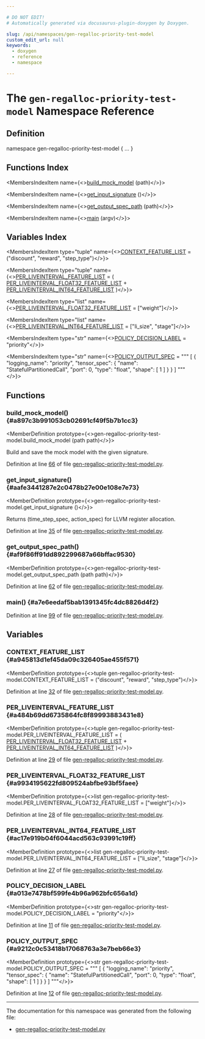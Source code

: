 ```yaml
---

# DO NOT EDIT!
# Automatically generated via docusaurus-plugin-doxygen by Doxygen.

slug: /api/namespaces/gen-regalloc-priority-test-model
custom_edit_url: null
keywords:
  - doxygen
  - reference
  - namespace

---
```





# The `gen-regalloc-priority-test-model` Namespace Reference

<DoxygenPage pluginConfig={pluginConfig}>



## Definition

<CodeBlock>namespace gen-regalloc-priority-test-model &#123; ... &#125;</CodeBlock>

## Functions Index

<MembersIndex>

<MembersIndexItem
  name={<><a href="#a897c3b991053cb02691cf49f5b7b1cc3">build&#95;mock&#95;model</a> (path)</>}>
</MembersIndexItem>

<MembersIndexItem
  name={<><a href="#aafe3441287e2c0478b27e00e108e7e73">get&#95;input&#95;signature</a> ()</>}>
</MembersIndexItem>

<MembersIndexItem
  name={<><a href="#af9f86ff91dd892299687a66bffac9530">get&#95;output&#95;spec&#95;path</a> (path)</>}>
</MembersIndexItem>

<MembersIndexItem
  name={<><a href="#a7e6eedaf5bab1391345fc4dc8826d4f2">main</a> (argv)</>}>
</MembersIndexItem>

</MembersIndex>

## Variables Index

<MembersIndex>

<MembersIndexItem
  type="tuple"
  name={<><a href="#a945813d1ef45da09c326405ae455f571">CONTEXT&#95;FEATURE&#95;LIST</a> =  (&quot;discount&quot;, &quot;reward&quot;, &quot;step&#95;type&quot;)</>}>
</MembersIndexItem>

<MembersIndexItem
  type="tuple"
  name={<><a href="#a484b69dd6735864fc8f89993883431e8">PER&#95;LIVEINTERVAL&#95;FEATURE&#95;LIST</a> =  (
    <a href="#a9934195622fd809524abfbe93bf5faee">PER&#95;LIVEINTERVAL&#95;FLOAT32&#95;FEATURE&#95;LIST</a> + <a href="#ac17e919b04f6044acd563c93991c19ff">PER&#95;LIVEINTERVAL&#95;INT64&#95;FEATURE&#95;LIST</a>
)</>}>
</MembersIndexItem>

<MembersIndexItem
  type="list"
  name={<><a href="#a9934195622fd809524abfbe93bf5faee">PER&#95;LIVEINTERVAL&#95;FLOAT32&#95;FEATURE&#95;LIST</a> =  &#91;&quot;weight&quot;&#93;</>}>
</MembersIndexItem>

<MembersIndexItem
  type="list"
  name={<><a href="#ac17e919b04f6044acd563c93991c19ff">PER&#95;LIVEINTERVAL&#95;INT64&#95;FEATURE&#95;LIST</a> =  &#91;&quot;li&#95;size&quot;, &quot;stage&quot;&#93;</>}>
</MembersIndexItem>

<MembersIndexItem
  type="str"
  name={<><a href="#a013e7478bf599fe4b96a962bfc656a1d">POLICY&#95;DECISION&#95;LABEL</a> =  &quot;priority&quot;</>}>
</MembersIndexItem>

<MembersIndexItem
  type="str"
  name={<><a href="#a9212c0c53418b17068763a3e7beb66e3">POLICY&#95;OUTPUT&#95;SPEC</a> =  &quot;&quot;&quot;
&#91;
    &#123;
        &quot;logging&#95;name&quot;: &quot;priority&quot;, 
        &quot;tensor&#95;spec&quot;: &#123;
            &quot;name&quot;: &quot;StatefulPartitionedCall&quot;, 
            &quot;port&quot;: 0, 
            &quot;type&quot;: &quot;float&quot;, 
            &quot;shape&quot;: &#91;
                1
            &#93;
        &#125;
    &#125;
&#93;
&quot;&quot;&quot;</>}>
</MembersIndexItem>

</MembersIndex>


<SectionDefinition>

## Functions

### build&#95;mock&#95;model() {#a897c3b991053cb02691cf49f5b7b1cc3}

<MemberDefinition
  prototype={<>gen-regalloc-priority-test-model.build&#95;mock&#95;model (path path)</>}>

<CodeBlock>
Build and save the mock model with the given signature.</CodeBlock>

Definition at line <a href="/docs/api/files/lib/lib/analysis/lib/analysis/models/gen-regalloc-priority-test-model-py/#l00066">66</a> of file <a href="/docs/api/files/lib/lib/analysis/lib/analysis/models/gen-regalloc-priority-test-model-py">gen-regalloc-priority-test-model.py</a>.
</MemberDefinition>

### get&#95;input&#95;signature() {#aafe3441287e2c0478b27e00e108e7e73}

<MemberDefinition
  prototype={<>gen-regalloc-priority-test-model.get&#95;input&#95;signature ()</>}>

<CodeBlock>
Returns (time&#95;step&#95;spec, action&#95;spec) for LLVM register allocation.</CodeBlock>

Definition at line <a href="/docs/api/files/lib/lib/analysis/lib/analysis/models/gen-regalloc-priority-test-model-py/#l00035">35</a> of file <a href="/docs/api/files/lib/lib/analysis/lib/analysis/models/gen-regalloc-priority-test-model-py">gen-regalloc-priority-test-model.py</a>.
</MemberDefinition>

### get&#95;output&#95;spec&#95;path() {#af9f86ff91dd892299687a66bffac9530}

<MemberDefinition
  prototype={<>gen-regalloc-priority-test-model.get&#95;output&#95;spec&#95;path (path path)</>}>

Definition at line <a href="/docs/api/files/lib/lib/analysis/lib/analysis/models/gen-regalloc-priority-test-model-py/#l00062">62</a> of file <a href="/docs/api/files/lib/lib/analysis/lib/analysis/models/gen-regalloc-priority-test-model-py">gen-regalloc-priority-test-model.py</a>.
</MemberDefinition>

### main() {#a7e6eedaf5bab1391345fc4dc8826d4f2}

<MemberDefinition
  prototype="gen-regalloc-priority-test-model.main (argv argv)">

Definition at line <a href="/docs/api/files/lib/lib/analysis/lib/analysis/models/gen-regalloc-priority-test-model-py/#l00099">99</a> of file <a href="/docs/api/files/lib/lib/analysis/lib/analysis/models/gen-regalloc-priority-test-model-py">gen-regalloc-priority-test-model.py</a>.
</MemberDefinition>

</SectionDefinition>

<SectionDefinition>

## Variables

### CONTEXT&#95;FEATURE&#95;LIST {#a945813d1ef45da09c326405ae455f571}

<MemberDefinition
  prototype={<>tuple gen-regalloc-priority-test-model.CONTEXT&#95;FEATURE&#95;LIST =  (&quot;discount&quot;, &quot;reward&quot;, &quot;step&#95;type&quot;)</>}>

Definition at line <a href="/docs/api/files/lib/lib/analysis/lib/analysis/models/gen-regalloc-priority-test-model-py/#l00032">32</a> of file <a href="/docs/api/files/lib/lib/analysis/lib/analysis/models/gen-regalloc-priority-test-model-py">gen-regalloc-priority-test-model.py</a>.
</MemberDefinition>

### PER&#95;LIVEINTERVAL&#95;FEATURE&#95;LIST {#a484b69dd6735864fc8f89993883431e8}

<MemberDefinition
  prototype={<>tuple gen-regalloc-priority-test-model.PER&#95;LIVEINTERVAL&#95;FEATURE&#95;LIST =  (
    <a href="#a9934195622fd809524abfbe93bf5faee">PER&#95;LIVEINTERVAL&#95;FLOAT32&#95;FEATURE&#95;LIST</a> + <a href="#ac17e919b04f6044acd563c93991c19ff">PER&#95;LIVEINTERVAL&#95;INT64&#95;FEATURE&#95;LIST</a>
)</>}>

Definition at line <a href="/docs/api/files/lib/lib/analysis/lib/analysis/models/gen-regalloc-priority-test-model-py/#l00029">29</a> of file <a href="/docs/api/files/lib/lib/analysis/lib/analysis/models/gen-regalloc-priority-test-model-py">gen-regalloc-priority-test-model.py</a>.
</MemberDefinition>

### PER&#95;LIVEINTERVAL&#95;FLOAT32&#95;FEATURE&#95;LIST {#a9934195622fd809524abfbe93bf5faee}

<MemberDefinition
  prototype={<>list gen-regalloc-priority-test-model.PER&#95;LIVEINTERVAL&#95;FLOAT32&#95;FEATURE&#95;LIST =  &#91;&quot;weight&quot;&#93;</>}>

Definition at line <a href="/docs/api/files/lib/lib/analysis/lib/analysis/models/gen-regalloc-priority-test-model-py/#l00028">28</a> of file <a href="/docs/api/files/lib/lib/analysis/lib/analysis/models/gen-regalloc-priority-test-model-py">gen-regalloc-priority-test-model.py</a>.
</MemberDefinition>

### PER&#95;LIVEINTERVAL&#95;INT64&#95;FEATURE&#95;LIST {#ac17e919b04f6044acd563c93991c19ff}

<MemberDefinition
  prototype={<>list gen-regalloc-priority-test-model.PER&#95;LIVEINTERVAL&#95;INT64&#95;FEATURE&#95;LIST =  &#91;&quot;li&#95;size&quot;, &quot;stage&quot;&#93;</>}>

Definition at line <a href="/docs/api/files/lib/lib/analysis/lib/analysis/models/gen-regalloc-priority-test-model-py/#l00027">27</a> of file <a href="/docs/api/files/lib/lib/analysis/lib/analysis/models/gen-regalloc-priority-test-model-py">gen-regalloc-priority-test-model.py</a>.
</MemberDefinition>

### POLICY&#95;DECISION&#95;LABEL {#a013e7478bf599fe4b96a962bfc656a1d}

<MemberDefinition
  prototype={<>str gen-regalloc-priority-test-model.POLICY&#95;DECISION&#95;LABEL =  &quot;priority&quot;</>}>

Definition at line <a href="/docs/api/files/lib/lib/analysis/lib/analysis/models/gen-regalloc-priority-test-model-py/#l00011">11</a> of file <a href="/docs/api/files/lib/lib/analysis/lib/analysis/models/gen-regalloc-priority-test-model-py">gen-regalloc-priority-test-model.py</a>.
</MemberDefinition>

### POLICY&#95;OUTPUT&#95;SPEC {#a9212c0c53418b17068763a3e7beb66e3}

<MemberDefinition
  prototype={<>str gen-regalloc-priority-test-model.POLICY&#95;OUTPUT&#95;SPEC =  &quot;&quot;&quot;
&#91;
    &#123;
        &quot;logging&#95;name&quot;: &quot;priority&quot;, 
        &quot;tensor&#95;spec&quot;: &#123;
            &quot;name&quot;: &quot;StatefulPartitionedCall&quot;, 
            &quot;port&quot;: 0, 
            &quot;type&quot;: &quot;float&quot;, 
            &quot;shape&quot;: &#91;
                1
            &#93;
        &#125;
    &#125;
&#93;
&quot;&quot;&quot;</>}>

Definition at line <a href="/docs/api/files/lib/lib/analysis/lib/analysis/models/gen-regalloc-priority-test-model-py/#l00012">12</a> of file <a href="/docs/api/files/lib/lib/analysis/lib/analysis/models/gen-regalloc-priority-test-model-py">gen-regalloc-priority-test-model.py</a>.
</MemberDefinition>

</SectionDefinition>

<hr/>

The documentation for this namespace was generated from the following file:

<ul>
<li><a href="/docs/api/files/lib/lib/analysis/lib/analysis/models/gen-regalloc-priority-test-model-py">gen-regalloc-priority-test-model.py</a></li>
</ul>

</DoxygenPage>
